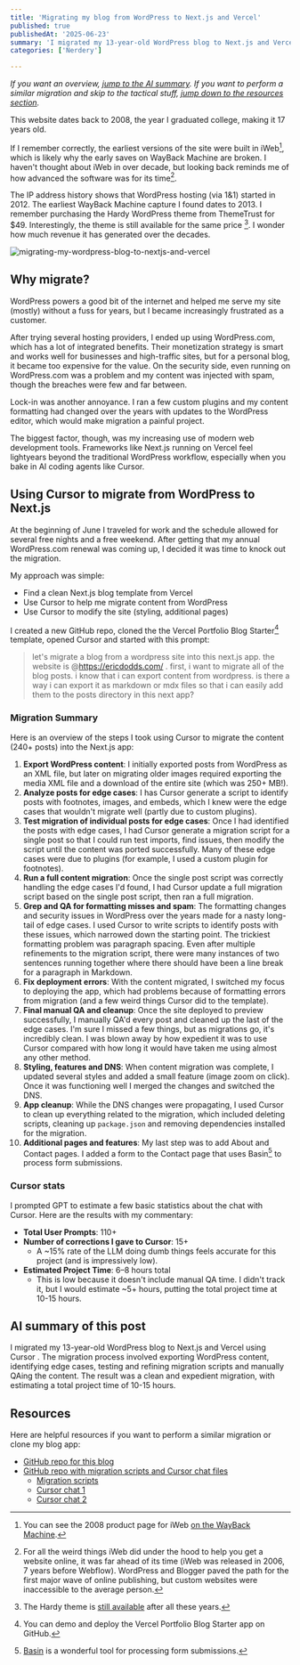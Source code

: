 ```yaml
---
title: 'Migrating my blog from WordPress to Next.js and Vercel'
published: true
publishedAt: '2025-06-23'
summary: 'I migrated my 13-year-old WordPress blog to Next.js and Vercel using Cursor . The migration process involved exporting WordPress content, identifying edge cases, testing and refining migration scripts and manually QAing the content. The result was a clean and expedient migration, with estimating a total project time of 10-15 hours.'
categories: ['Nerdery']

---
```


*If you want an overview, [jump to the AI summary](#ai-summary-of-this-post). If you want to perform a similar migration and skip to the tactical stuff, [jump down to the resources section](#resources).* 

This website dates back to 2008, the year I graduated college, making it 17 years old. 

If I remember correctly, the earliest versions of the site were built in iWeb[^1], which is likely why the early saves on WayBack Machine are broken. I haven't thought about iWeb in over decade, but looking back reminds me of how advanced the software was for its time[^2]. 

The IP address history shows that WordPress hosting (via 1&1) started in 2012. The earliest WayBack Machine capture I found dates to 2013. I remember purchasing the Hardy WordPress theme from ThemeTrust for $49. Interestingly, the theme is still available for the same price [^3]. I wonder how much revenue it has generated over the decades. 

<Image src="/images/blog/migrating-my-wordpress-blog-to-nextjs-and-vercel/ericdodds-dot-com-2013.png" alt="migrating-my-wordpress-blog-to-nextjs-and-vercel" width={800} height={600} />

## Why migrate?

WordPress powers a good bit of the internet and helped me serve my site (mostly) without a fuss for years, but I became increasingly frustrated as a customer. 

After trying several hosting providers, I ended up using WordPress.com, which has a lot of integrated benefits. Their monetization strategy is smart and works well for businesses and high-traffic sites, but for a personal blog, it became too expensive for the value. On the security side, even running on WordPress.com was a problem and my content was injected with spam, though the breaches were few and far between. 

Lock-in was another annoyance. I ran a few custom plugins and my content formatting had changed over the years with updates to the WordPress editor, which would make migration a painful project. 

The biggest factor, though, was my increasing use of modern web development tools. Frameworks like Next.js running on Vercel feel lightyears beyond the traditional WordPress workflow, especially when you bake in AI coding agents like Cursor. 

## Using Cursor to migrate from WordPress to Next.js 

At the beginning of June I traveled for work and the schedule allowed for several free nights and a free weekend. After getting that my annual WordPress.com renewal was coming up, I decided it was time to knock out the migration. 

My approach was simple: 
- Find a clean Next.js blog template from Vercel
- Use Cursor to help me migrate content from WordPress
- Use Cursor to modify the site (styling, additional pages)

I created a new GitHub repo, cloned the the Vercel Portfolio Blog Starter[^4] template, opened Cursor and started with this prompt: 

> let's migrate a blog from a wordpress site into this next.js app. the website is @https://ericdodds.com/ . first, i want to migrate all of the blog posts. i know that i can export content from wordpress. is there a way i can export it as markdown or mdx files so that i can easily add them to the posts directory in this next app? 

### Migration Summary

Here is an overview of the steps I took using Cursor to migrate the content (240+ posts) into the Next.js app: 

1. **Export WordPress content**: I initially exported posts from WordPress as an XML file, but later on migrating older images required  exporting the media XML file and a download of the entire site (which was 250+ MB!). 
2. **Analyze posts for edge cases**: I has Cursor generate a script to identify posts with footnotes, images, and embeds, which I knew were the edge cases that wouldn't migrate well (partly due to custom plugins). 
3. **Test migration of individual posts for edge cases**: Once I  had identified the posts with edge cases, I had Cursor generate a migration script for a single post so that I could run test imports, find issues, then modify the script until the content was ported successfully. Many of these edge cases were due to plugins (for example, I used a custom plugin for footnotes). 
4. **Run a full content migration**: Once the single post script was correctly handling the edge cases I'd found, I had Cursor update a full migration script based on the single post script, then ran a full migration. 
5. **Grep and QA for formatting misses and spam**: The formatting changes and security issues in WordPress over the years made for a nasty long-tail of edge cases. I used Cursor to write scripts to identify posts with these issues, which narrowed down the starting point. The trickiest formatting problem was paragraph spacing. Even after multiple refinements to the migration script, there were many instances of two sentences running together where there should have been a line break for a paragraph in Markdown.
6. **Fix deployment errors**: With the content migrated, I switched my focus to deploying the app, which had problems because of formatting errors from migration (and a few weird things Cursor did to the template). 
6. **Final manual QA and cleanup**: Once the site deployed to preview successfully, I manually QA'd every post and cleaned up the last of the edge cases. I'm sure I missed a few things, but as migrations go, it's incredibly clean. I was blown away by how expedient it was to use Cursor compared with how long it would have taken me using almost any other method. 
7. **Styling, features and DNS**: When content migration was complete, I updated several styles and added a small feature (image zoom on click). Once it was functioning well I merged the changes and switched the DNS. 
8. **App cleanup**: While the DNS changes were propagating, I used Cursor to clean up everything related to the migration, which included deleting scripts, cleaning up `package.json` and removing dependencies installed for the migration. 
9. **Additional pages and features**: My last step was to add About and Contact pages. I added a form to the Contact page that uses Basin[^5] to process form submissions. 

### Cursor stats
I prompted GPT to estimate a few basic statistics about the chat with Cursor. Here are the results with my commentary: 

- **Total User Prompts**: 110+
- **Number of corrections I gave to Cursor**: 15+
	- A ~15% rate of the LLM doing dumb things feels accurate for this project (and is impressively low). 
- **Estimated Project Time**: 6–8 hours total
	- This is low because it doesn't include manual QA time. I didn't track it, but I would estimate ~5+ hours, putting the total project time at 10-15 hours. 

## AI summary of this post

I migrated my 13-year-old WordPress blog to Next.js and Vercel using Cursor . The migration process involved exporting WordPress content, identifying edge cases, testing and refining migration scripts and manually QAing the content. The result was a clean and expedient migration, with estimating a total project time of 10-15 hours.

## Resources 

Here are helpful resources if you want to perform a similar migration or clone my blog app: 

- [GitHub repo for this blog](https://github.com/ericdodds/eric-dodds-blog)
- [GitHub repo with migration scripts and Cursor chat files](https://github.com/ericdodds/wordpress-to-next-blog-migration)
	- [Migration scripts](https://github.com/ericdodds/wordpress-to-next-blog-migration/tree/main/scripts)
	- [Cursor chat 1](https://github.com/ericdodds/wordpress-to-next-blog-migration/blob/main/cursor_migrate_blog_posts_to_next_js_ap.md)
	- [Cursor chat 2](https://github.com/ericdodds/wordpress-to-next-blog-migration/blob/main/cursor_fixing_blockquote_formatting_iss.md)

[^1]: You can see the 2008 product page for iWeb [on the WayBack Machine](https://web.archive.org/web/20080831211837/http://www.apple.com/ilife/iweb/). 

[^2]: For all the weird things iWeb did under the hood to help you get a website online, it was far ahead of its time (iWeb was released in 2006, 7 years before Webflow). WordPress and Blogger paved the path for the first major wave of online publishing, but custom websites were inaccessible to the average person.

[^3]: The Hardy theme is [still available](https://themetrust.com/wordpress-themes/hardy/) after all these years. 

[^4]: You can demo and deploy the Vercel Portfolio Blog Starter app on GitHub.  

[^5]: [Basin](https://usebasin.com/) is a wonderful tool for processing form submissions. 